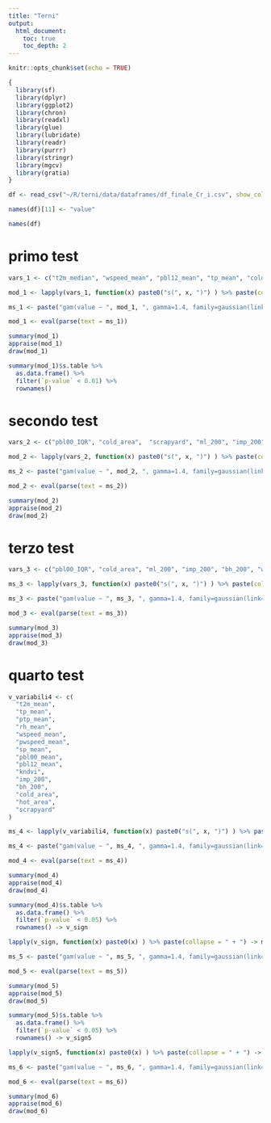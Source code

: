 ```yaml
---
title: "Terni"
output: 
  html_document:
    toc: true
    toc_depth: 2
---
```


```r
knitr::opts_chunk$set(echo = TRUE)

{
  library(sf)
  library(dplyr)
  library(ggplot2)
  library(chron)
  library(readxl)
  library(glue)
  library(lubridate)
  library(readr)
  library(purrr)
  library(stringr)
  library(mgcv)
  library(gratia)
} 

df <- read_csv("~/R/terni/data/dataframes/df_finale_Cr_i.csv", show_col_types = FALSE)

names(df)[11] <- "value"

```


```r
names(df)
```

# primo test

```r
vars_1 <- c("t2m_median", "wspeed_mean", "pbl12_mean", "tp_mean", "cold_area", "hot_area", "scrapyard", "min_d", "ml_200", "imp_200", "bh_200", "kndvi")

mod_1 <- lapply(vars_1, function(x) paste0("s(", x, ")") ) %>% paste(collapse = " + ") 

ms_1 <- paste("gam(value ~ ", mod_1, ", gamma=1.4, family=gaussian(link=identity), data = df)")

mod_1 <- eval(parse(text = ms_1)) 

summary(mod_1)
appraise(mod_1)
draw(mod_1)

summary(mod_1)$s.table %>% 
  as.data.frame() %>% 
  filter(`p-value` < 0.01) %>% 
  rownames() 

```

# secondo test

```r
vars_2 <- c("pbl00_IQR", "cold_area",  "scrapyard", "ml_200", "imp_200", "bh_200", "wspeed_max_max", "tmin2m_IQR", "pbl00_max")

mod_2 <- lapply(vars_2, function(x) paste0("s(", x, ")") ) %>% paste(collapse = " + ") 

ms_2 <- paste("gam(value ~ ", mod_2, ", gamma=1.4, family=gaussian(link=identity), data = df)")

mod_2 <- eval(parse(text = ms_2))

summary(mod_2)
appraise(mod_2)
draw(mod_2)

```

# terzo test

```r

vars_3 <- c("pbl00_IQR", "cold_area", "ml_200", "imp_200", "bh_200", "wspeed_max_max", "tmin2m_IQR", "pbl00_max", "nirradiance_IQR")

ms_3 <- lapply(vars_3, function(x) paste0("s(", x, ")") ) %>% paste(collapse = " + ") 

ms_3 <- paste("gam(value ~ ", ms_3, ", gamma=1.4, family=gaussian(link=identity), data = df)")

mod_3 <- eval(parse(text = ms_3))

summary(mod_3)
appraise(mod_3)
draw(mod_3)

```

# quarto test

```r

v_variabili4 <- c(
  "t2m_mean",
  "tp_mean",
  "ptp_mean",
  "rh_mean",
  "wspeed_mean",
  "pwspeed_mean",
  "sp_mean",
  "pbl00_mean",
  "pbl12_mean",
  "kndvi",
  "imp_200",
  "bh_200",
  "cold_area",
  "hot_area",
  "scrapyard"
)

ms_4 <- lapply(v_variabili4, function(x) paste0("s(", x, ")") ) %>% paste(collapse = " + ") 

ms_4 <- paste("gam(value ~ ", ms_4, ", gamma=1.4, family=gaussian(link=identity), data = df)")

mod_4 <- eval(parse(text = ms_4))

summary(mod_4)
appraise(mod_4)
draw(mod_4)

summary(mod_4)$s.table %>% 
  as.data.frame() %>% 
  filter(`p-value` < 0.05) %>% 
  rownames() -> v_sign

lapply(v_sign, function(x) paste0(x) ) %>% paste(collapse = " + ") -> ms_5

ms_5 <- paste("gam(value ~ ", ms_5, ", gamma=1.4, family=gaussian(link=identity), data = df)")

mod_5 <- eval(parse(text = ms_5))

summary(mod_5)
appraise(mod_5)
draw(mod_5)

summary(mod_5)$s.table %>% 
  as.data.frame() %>% 
  filter(`p-value` < 0.05) %>% 
  rownames() -> v_sign5

lapply(v_sign5, function(x) paste0(x) ) %>% paste(collapse = " + ") -> ms_6

ms_6 <- paste("gam(value ~ ", ms_6, ", gamma=1.4, family=gaussian(link=identity), data = df)")

mod_6 <- eval(parse(text = ms_6))

summary(mod_6)
appraise(mod_6)
draw(mod_6)
```

